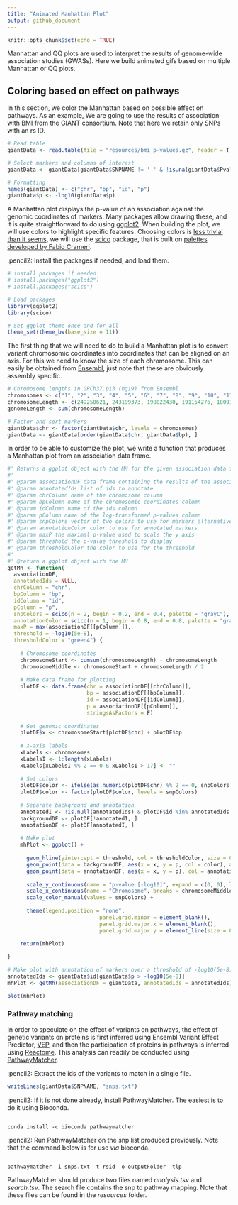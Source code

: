 ```yaml
---
title: "Animated Manhattan Plot"
output: github_document
---
```


```r
knitr::opts_chunk$set(echo = TRUE)
```

Manhattan and QQ plots are used to interpret the results of genome-wide association studies (GWASs). Here we build animated gifs based on multiple Manhattan or QQ plots.

## Coloring based on effect on pathways

In this section, we color the Manhattan based on possible effect on pathways. As an example, We are going to use the results of association with BMI from the GIANT consortium. Note that here we retain only SNPs with an rs ID.

```r

# Read table
giantData <- read.table(file = "resources/bmi_p-values.gz", header = T, stringsAsFactors = F, sep = "\t")

# Select markers and columns of interest
giantData <- giantData[giantData$SNPNAME != '-' & !is.na(giantData$Pvalue), c("CHR", "POS", "SNPNAME", "Pvalue")]

# Formatting
names(giantData) <- c("chr", "bp", "id", "p")
giantData$p <- -log10(giantData$p)


```

A Manhattan plot displays the p-value of an association against the genomic coordinates of markers. Many packages allow drawing these, and it is quite straightforward to do using [ggplot2](https://ggplot2.tidyverse.org/). When building the plot, we will use colors to highlight specific features. Choosing colors is [less trivial than it seems](https://serialmentor.com/dataviz/color-pitfalls.html), we will use the [scico](https://github.com/thomasp85/scico) package, that is built on [palettes developed by Fabio Crameri](http://www.fabiocrameri.ch/colourmaps.php).

:pencil2: Install the packages if needed, and load them.

```r

# install packages if needed
# install.packages("ggplot2")
# install.packages("scico")

# Load packages
library(ggplot2)
library(scico)

# Set ggplot theme once and for all
theme_set(theme_bw(base_size = 11))

```

The first thing that we will need to do to build a Manhattan plot is to convert variant chromosomic coordinates into coordinates that can be aligned on an axis. For this we need to know the size of each chromosome. This can easily be obtained from [Ensembl](http://grch37.ensembl.org/Homo_sapiens/Location/Chromosome?r=1), just note that these are obviously assembly specific.

```r

# Chromosome lengths in GRCh37.p13 (hg19) from Ensembl
chromosomes <- c("1", "2", "3", "4", "5", "6", "7", "8", "9", "10", "11", "12", "13", "14", "15", "16", "17", "18", "19", "20", "21", "22", "X")
chromosomeLength <- c(249250621, 243199373, 198022430, 191154276, 180915260, 171115067, 159138663, 146364022, 141213431, 135534747,	135006516, 133851895, 115169878, 107349540, 102531392, 90354753, 81195210, 78077248, 59128983, 63025520, 48129895, 51304566, 	155270560)
genomeLength <- sum(chromosomeLength)

# Factor and sort markers
giantData$chr <- factor(giantData$chr, levels = chromosomes)
giantData <- giantData[order(giantData$chr, giantData$bp), ]


```

In order to be able to customize the plot, we write a function that produces a Manhattan plot from an association data frame.

```r

#' Returns a ggplot object with the MH for the given association data frame.
#' 
#' @param associationDF data frame containing the results of the association
#' @param annotatedIds list of ids to annotate
#' @param chrColumn name of the chromosome column
#' @param bpColumn name of the chromosomic coordinates column
#' @param idColumn name of the ids column
#' @param pColumn name of the log-transformed p-values column
#' @param snpColors vector of two colors to use for markers alternatively on chromosomes
#' @param annotationColor color to use for annotated markers
#' @param maxP the maximal p-value used to scale the y axis
#' @param threshold the p-value threshold to display
#' @param thresholdColor the color to use for the threshold
#' 
#' @return a ggplot object with the MH
getMh <- function(
  associationDF, 
  annotatedIds = NULL,
  chrColumn = "chr", 
  bpColumn = "bp", 
  idColumn = "id", 
  pColumn = "p", 
  snpColors = scico(n = 2, begin = 0.2, end = 0.4, palette = "grayC"), 
  annotationColor = scico(n = 1, begin = 0.8, end = 0.8, palette = "grayC"), 
  maxP = max(associationDF[[pColumn]]),
  threshold = -log10(5e-8),
  thresholdColor = "green4") {
    
    # Chromosome coordinates 
    chromosomeStart <- cumsum(chromosomeLength) - chromosomeLength
    chromosomeMiddle <- chromosomeStart + chromosomeLength / 2
    
    # Make data frame for plotting
    plotDF <- data.frame(chr = associationDF[[chrColumn]],
                         bp = associationDF[[bpColumn]],
                         id = associationDF[[idColumn]],
                         p = associationDF[[pColumn]],
                         stringsAsFactors = F)
    
    # Get genomic coordinates
    plotDF$x <- chromosomeStart[plotDF$chr] + plotDF$bp
    
    # X-axis labels
    xLabels <- chromosomes
    xLabelsI <- 1:length(xLabels)
    xLabels[xLabelsI %% 2 == 0 & xLabelsI > 17] <- ""
    
    # Set colors
    plotDF$color <- ifelse(as.numeric(plotDF$chr) %% 2 == 0, snpColors[1], snpColors[2])
    plotDF$color <- factor(plotDF$color, levels = snpColors)
    
    # Separate background and annotation
    annotatedI <- !is.null(annotatedIds) & plotDF$id %in% annotatedIds
    backgroundDF <- plotDF[!annotatedI, ]
    annotationDF <- plotDF[annotatedI, ]
    
    # Make plot
    mhPlot <- ggplot() + 
      
      geom_hline(yintercept = threshold, col = thresholdColor, size = 0.3) + 
      geom_point(data = backgroundDF, aes(x = x, y = p, col = color), alpha = 0.8, size = 1, stroke = 0, shape = 16) + 
      geom_point(data = annotationDF, aes(x = x, y = p), col = annotationColor, alpha = 0.8, size = 1, stroke = 0, shape = 16) + 
      
      scale_y_continuous(name = "p-value [-log10]", expand = c(0, 0), limits = c(0, 1.05 * maxP)) + 
      scale_x_continuous(name = "Chromosome", breaks = chromosomeMiddle, labels = xLabels, limits = c(0, genomeLength), expand = c(0.01, 0.01)) + 
      scale_color_manual(values = snpColors) + 
      
      theme(legend.position = "none",
                             panel.grid.minor = element_blank(),
                             panel.grid.major.x = element_blank(),
                             panel.grid.major.y = element_line(size = 0.3))
    
    return(mhPlot)
    
}

# Make plot with annotation of markers over a threshold of -log10(5e-8)
annotatedIds <- giantData$id[giantData$p > -log10(5e-8)]
mhPlot <- getMh(associationDF = giantData, annotatedIds = annotatedIds)

plot(mhPlot)

```



### Pathway matching

In order to speculate on the effect of variants on pathways, the effect of genetic variants on proteins is first inferred using Ensembl Variant Effect Predictor, [VEP](http://www.ensembl.org/info/docs/tools/vep/index.html), and then the participation of proteins in pathways is inferred using [Reactome](https://reactome.org). This analysis can readily be conducted using [PathwayMatcher](https://github.com/PathwayAnalysisPlatform/PathwayMatcher).

:pencil2: Extract the ids of the variants to match in a single file.

```r

writeLines(giantData$SNPNAME, "snps.txt")

```

:pencil2: If it is not done already, install PathwayMatcher. The easiest is to do it using Bioconda.

```

conda install -c bioconda pathwaymatcher

```

:pencil2: Run PathwayMatcher on the snp list produced previously. Note that the command below is for use _via_ bioconda.

```

pathwaymatcher -i snps.txt -t rsid -o outputFolder -tlp

```

PathwayMatcher should produce two files named _analysis.tsv_ and _search.tsv_. The search file contains the snp to pathway mapping. Note that these files can be found in the _resources_ folder.

